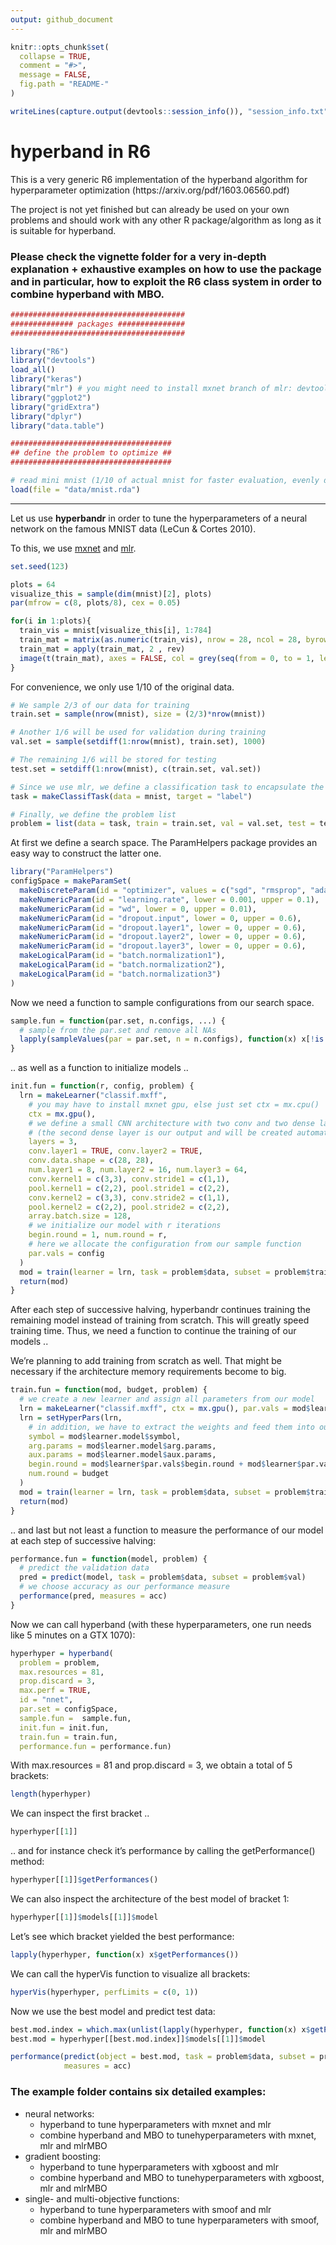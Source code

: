 ```yaml
---
output: github_document
---
```


```r
knitr::opts_chunk$set(
  collapse = TRUE,
  comment = "#>",
  message = FALSE,
  fig.path = "README-"
)
```


```r
writeLines(capture.output(devtools::session_info()), "session_info.txt")
```


# hyperband in R6 

This is a very generic R6 implementation of the hyperband algorithm for hyperparameter optimization (https://arxiv.org/pdf/1603.06560.pdf)

The project is not yet finished but can already be used on your own problems and should work with any other R package/algorithm as long as it is suitable for hyperband.

### Please check the vignette folder for a very in-depth explanation + exhaustive examples on how to use the package and in particular, how to exploit the R6 class system in order to combine hyperband with MBO.


```r
#######################################
############## packages ###############
#######################################

library("R6")
library("devtools")
load_all()
library("keras")
library("mlr") # you might need to install mxnet branch of mlr: devtools::install_github("mlr-org/mlr", ref = "mxnet")
library("ggplot2")
library("gridExtra")
library("dplyr")
library("data.table")

####################################
## define the problem to optimize ##
####################################

# read mini mnist (1/10 of actual mnist for faster evaluation, evenly distributed classes)
load(file = "data/mnist.rda")
```

----

Let us use **hyperbandr** in order to tune the hyperparameters of a neural network on the famous MNIST data (LeCun & Cortes 2010).

To this, we use [mxnet](https://github.com/apache/incubator-mxnet/tree/master/R-package) and [mlr](https://github.com/mlr-org/mlr).

\vspace{10pt}

```r

set.seed(123)

plots = 64
visualize_this = sample(dim(mnist)[2], plots)
par(mfrow = c(8, plots/8), cex = 0.05)

for(i in 1:plots){
  train_vis = mnist[visualize_this[i], 1:784]
  train_mat = matrix(as.numeric(train_vis), nrow = 28, ncol = 28, byrow = TRUE)
  train_mat = apply(train_mat, 2 , rev)
  image(t(train_mat), axes = FALSE, col = grey(seq(from = 0, to = 1, length = 255)))
}

```

\vspace{10pt}

For convenience, we only use 1/10 of the original data.

\vspace{10pt}

```r
# We sample 2/3 of our data for training
train.set = sample(nrow(mnist), size = (2/3)*nrow(mnist))

# Another 1/6 will be used for validation during training
val.set = sample(setdiff(1:nrow(mnist), train.set), 1000)

# The remaining 1/6 will be stored for testing
test.set = setdiff(1:nrow(mnist), c(train.set, val.set))

# Since we use mlr, we define a classification task to encapsulate the data
task = makeClassifTask(data = mnist, target = "label")

# Finally, we define the problem list
problem = list(data = task, train = train.set, val = val.set, test = test.set)
```

\vspace{10pt}

At first we define a search space. 
The ParamHelpers package provides an easy way to construct the latter one.

\vspace{10pt}

```r
library("ParamHelpers")
configSpace = makeParamSet(
  makeDiscreteParam(id = "optimizer", values = c("sgd", "rmsprop", "adam", "adagrad")),
  makeNumericParam(id = "learning.rate", lower = 0.001, upper = 0.1),
  makeNumericParam(id = "wd", lower = 0, upper = 0.01),
  makeNumericParam(id = "dropout.input", lower = 0, upper = 0.6),
  makeNumericParam(id = "dropout.layer1", lower = 0, upper = 0.6),
  makeNumericParam(id = "dropout.layer2", lower = 0, upper = 0.6),
  makeNumericParam(id = "dropout.layer3", lower = 0, upper = 0.6),
  makeLogicalParam(id = "batch.normalization1"),
  makeLogicalParam(id = "batch.normalization2"),
  makeLogicalParam(id = "batch.normalization3")
)
```

\vspace{10pt}

Now we need a function to sample configurations from our search space.

\vspace{10pt}

```r
sample.fun = function(par.set, n.configs, ...) {
  # sample from the par.set and remove all NAs
  lapply(sampleValues(par = par.set, n = n.configs), function(x) x[!is.na(x)])
}
```

\vspace{10pt}

.. as well as a function to initialize models ..

\vspace{10pt}

```r
init.fun = function(r, config, problem) {
  lrn = makeLearner("classif.mxff",
    # you may have to install mxnet gpu, else just set ctx = mx.cpu()
    ctx = mx.gpu(),
    # we define a small CNN architecture with two conv and two dense layers
    # (the second dense layer is our output and will be created automatically by mlr)
    layers = 3, 
    conv.layer1 = TRUE, conv.layer2 = TRUE,
    conv.data.shape = c(28, 28),
    num.layer1 = 8, num.layer2 = 16, num.layer3 = 64,
    conv.kernel1 = c(3,3), conv.stride1 = c(1,1), 
    pool.kernel1 = c(2,2), pool.stride1 = c(2,2),
    conv.kernel2 = c(3,3), conv.stride2 = c(1,1), 
    pool.kernel2 = c(2,2), pool.stride2 = c(2,2),           
    array.batch.size = 128,
    # we initialize our model with r iterations
    begin.round = 1, num.round = r,
    # here we allocate the configuration from our sample function
    par.vals = config
  )
  mod = train(learner = lrn, task = problem$data, subset = problem$train)
  return(mod)
}
```

\vspace{10pt}

After each step of successive halving, hyperbandr continues training the remaining model instead of training from scratch. This will greatly speed training time. Thus, we need a function to continue the training of our models ..

We're planning to add training from scratch as well. That might be necessary if the architecture memory requirements become to big. 

\vspace{10pt}

```r
train.fun = function(mod, budget, problem) {
  # we create a new learner and assign all parameters from our model
  lrn = makeLearner("classif.mxff", ctx = mx.gpu(), par.vals = mod$learner$par.vals)
  lrn = setHyperPars(lrn,
    # in addition, we have to extract the weights and feed them into our new model 
    symbol = mod$learner.model$symbol,
    arg.params = mod$learner.model$arg.params,
    aux.params = mod$learner.model$aux.params,
    begin.round = mod$learner$par.vals$begin.round + mod$learner$par.vals$num.round,
    num.round = budget
  )
  mod = train(learner = lrn, task = problem$data, subset = problem$train)
  return(mod)
}
```

\vspace{10pt}

.. and last but not least a function to measure the performance of our model at each step of successive halving:

\vspace{10pt}

```r
performance.fun = function(model, problem) {
  # predict the validation data
  pred = predict(model, task = problem$data, subset = problem$val)
  # we choose accuracy as our performance measure
  performance(pred, measures = acc)
}
```

\vspace{10pt}

Now we can call hyperband (with these hyperparameters, one run needs like 5 minutes on a GTX 1070):

\vspace{10pt}

```r
hyperhyper = hyperband(
  problem = problem,
  max.resources = 81, 
  prop.discard = 3,
  max.perf = TRUE,
  id = "nnet", 
  par.set = configSpace, 
  sample.fun =  sample.fun,
  init.fun = init.fun,
  train.fun = train.fun, 
  performance.fun = performance.fun)
```

\vspace{10pt}

With max.resources = 81 and prop.discard = 3, we obtain a total of 5 brackets:

\vspace{10pt}

```r
length(hyperhyper)
```

\vspace{10pt}

We can inspect the first bracket ..

\vspace{10pt}

```r
hyperhyper[[1]]
```

\vspace{10pt}

.. and for instance check it's performance by calling the getPerformance() method:

\vspace{10pt}

```r
hyperhyper[[1]]$getPerformances()
```

\vspace{10pt}

We can also inspect the architecture of the best model of bracket 1:

\vspace{10pt}

```r
hyperhyper[[1]]$models[[1]]$model
```

\vspace{10pt}

Let's see which bracket yielded the best performance:

\vspace{10pt}

```r
lapply(hyperhyper, function(x) x$getPerformances())
```

\vspace{10pt}

We can call the hyperVis function to visualize all brackets:

\vspace{10pt}

```r
hyperVis(hyperhyper, perfLimits = c(0, 1))
```

\vspace{10pt}

Now we use the best model and predict test data:

\vspace{10pt}

```r
best.mod.index = which.max(unlist(lapply(hyperhyper, function(x) x$getPerformances())))
best.mod = hyperhyper[[best.mod.index]]$models[[1]]$model

performance(predict(object = best.mod, task = problem$data, subset = problem$test), 
            measures = acc)

```

\vspace{10pt}

### The example folder contains six detailed examples: 

* neural networks:
    + hyperband to tune hyperparameters with mxnet and mlr
    + combine hyperband and MBO to tunehyperparameters with mxnet, mlr and mlrMBO
* gradient boosting:
    + hyperband to tune hyperparameters with xgboost and mlr
    + combine hyperband and MBO to tunehyperparameters with xgboost, mlr and mlrMBO
* single- and multi-objective functions:
    + hyperband to tune hyperparameters with smoof and mlr
    + combine hyperband and MBO to tune hyperparameters with smoof, mlr and mlrMBO
    